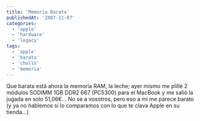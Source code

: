 ```yaml
---
title: 'Memoria Barata'
publishedAt: '2007-11-07'
categories:
  - 'apple'
  - 'hardware'
  - 'legacy'
tags:
  - 'apple'
  - 'barata'
  - 'chollo'
  - 'memoria'
---
```


Que barata está ahora la memoria RAM, la leche; ayer mismo me plillé 2 módulos SODIMM 1GB DDR2 667 (PC5300) para el MacBook y me salió la jugada en solo 51,06€... No se a vosotros, pero eso a mi me parece barato (y ya no hablemos si lo comparamos con lo que te clava Apple en su tienda...)
